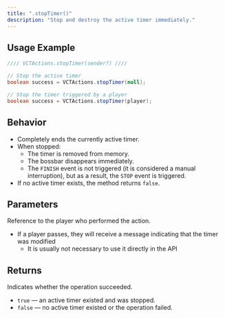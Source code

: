 ```yaml
---
title: ".stopTimer()"
description: "Stop and destroy the active timer immediately."
---
```


## Usage Example

```java
//// VCTActions.stopTimer(sender?) ////

// Stop the active timer
boolean success = VCTActions.stopTimer(null);

// Stop the timer triggered by a player
boolean success = VCTActions.stopTimer(player);
```

## Behavior

- Completely ends the currently active timer.
- When stopped:
  - The timer is removed from memory.
  - The bossbar disappears immediately.
  - The `FINISH` event is not triggered (it is considered a manual interruption), but as a result, the `STOP` event is triggered.
- If no active timer exists, the method returns `false`.

## Parameters

<ResponseField name="sender" type="CommandSender">
  Reference to the player who performed the action.

  - If a player passes, they will receive a message indicating that the timer was modified
    - It is usually not necessary to use it directly in the API
</ResponseField>

## Returns

<ResponseField name="success" type="boolean">
  Indicates whether the operation succeeded.

  - `true` — an active timer existed and was stopped.
  - `false` — no active timer existed or the operation failed.
</ResponseField>